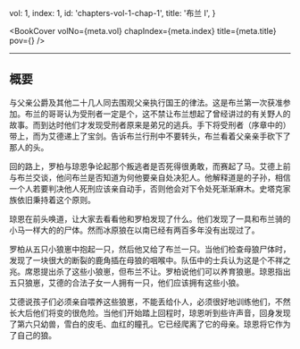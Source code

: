 
  vol: 1,
  index: 1,
  id: 'chapters-vol-1-chap-1',
  title: '布兰 I',
}


<BookCover
  volNo={meta.vol}
  chapIndex={meta.index}
  title={meta.title}
  pov={<WikiLink name="布兰·史塔克" />}
/>

---

## 概要

<WikiLink name="布兰" />与父亲<WikiLink name="艾德·史塔克" />公爵及其他二十几人同去围观父亲执行国王的律法。这是布兰第一次获准参加。布兰的哥哥<WikiLink name="罗柏" />认为受刑者一定是个<WikiLink name="野人" />，这不禁让布兰想起了<WikiLink name="老奶妈" />曾经讲过的有关野人的故事。而到达时他们才发现受刑者原来是<WikiLink name="守夜人" />弟兄的逃兵。手下将受刑者（序章中的<WikiLink name="盖瑞" />）带上，而<WikiLink name="席恩" />为艾德递上了宝剑<WikiLink name="寒冰" />。<WikiLink name="琼恩" />告诉布兰行刑中不要转头，布兰看着父亲亲手砍下了那人的头。

<Illustration
  width="30vw"
  src="https://awoiaf.westeros.org/images/5/5d/Neds_justice_by_abepapakhian.jpg"
  desc="奈德·史塔克亲自行刑"
/>

回<WikiLink name="临冬城" />的路上，罗柏与琼恩争论起那个叛逃者是否死得很勇敢，而赛起了马。艾德上前与布兰交谈，他问布兰是否知道为何他要亲自处决犯人。他解释道<WikiLink name="史塔克家族" />是<WikiLink name="先民" />的子孙，相信一个人若要判决他人死刑应该亲自动手，否则他会对下令处死渐渐麻木。史塔克家族依旧秉持着这个原则。

琼恩在前头唤道，让大家去看看他和罗柏发现了什么。他们发现了一具和布兰骑的小马一样大的<WikiLink name="冰原狼" />的尸体。然而冰原狼在<WikiLink name="长城" />以南已经有两百多年没有出现过了。

罗柏从五只小狼崽中抱起一只，然后他又给了布兰一只。当他们检查母狼尸体时，发现了一块很大的断裂的鹿角插在母狼的咽喉中。队伍中的士兵认为这是个不祥之兆。席恩提出杀了这些小狼崽，但布兰不让。罗柏说他们可以养育狼崽。琼恩指出五只狼崽，艾德的合法子女一人拥有一只，他们应该拥有这些小狼。

艾德说孩子们必须亲自喂养这些狼崽，不能丢给仆人，必须很好地训练他们，不然长大后他们将变的很危险。当他们开始踏上回程时，琼恩听到些许声音，回身发现了第六只幼兽，雪白的皮毛、血红的瞳孔。它已经爬离了它的母亲。琼恩将它作为了自己的狼。

<Illustration
  src="https://awoiaf.westeros.org/images/0/0d/Mark_Evans_direwolf_pups.jpg"
  desc="众人发现冰原狼的尸体与幼崽"
/>
